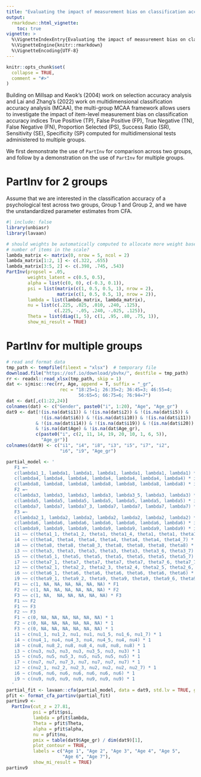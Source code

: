 ```yaml
---
title: "Evaluating the impact of measurement bias on classification accuracy across multiple groups"
output: 
  rmarkdown::html_vignette:
    toc: true
vignette: >
  %\VignetteIndexEntry{Evaluating the impact of measurement bias on classification accuracy across multiple groups}
  %\VignetteEngine{knitr::rmarkdown}
  %\VignetteEncoding{UTF-8}    
---
```


```r
knitr::opts_chunk$set(
  collapse = TRUE,
  comment = "#>"
)
```

Building on Millsap and Kwok's (2004) work on selection accuracy analysis and 
Lai and Zhang's (2022) work on multidimensional classification accuracy analysis
(MCAA), the multi-group MCAA framework allows users to investigate the impact of
item-level measurement bias on classification accuracy indices True Positive 
(TP), False Positive (FP), True Negative (TN), False Negative (FN), Proportion
Selected (PS), Success Ratio (SR), Sensitivity (SE), Specificity (SP) computed 
for multidimensional tests administered to multiple groups.

We first demonstrate the use of `PartInv` for comparison across two groups, and 
follow by a demonstration on the use of `PartInv` for multiple groups.

# PartInv for 2 groups

Assume that we are interested in the classification accuracy of a psychological
test across two groups, Group 1 and Group 2, and we have the unstandardized
parameter estimates from CFA. 



```r
#| include: false
library(unbiasr)
library(lavaan)
```

```r
# should weights be automatically computed to allocate more weight based on the 
# number of items in the scale?
lambda_matrix <- matrix(0, nrow = 5, ncol = 2)
lambda_matrix[1:2, 1] <- c(.322, .655)
lambda_matrix[3:5, 2] <- c(.398, .745, .543)
PartInv(propsel = .05,
        weights_latent = c(0.5, 0.5),
        alpha = list(c(0, 0), c(-0.3, 0.1)),
        psi = list(matrix(c(1, 0.5, 0.5, 1), nrow = 2),
                   matrix(c(1, 0.5, 0.5, 1), nrow = 2)),
        lambda = list(lambda_matrix, lambda_matrix),
        nu = list(c(.225, .025, .010, .240, .125), 
                  c(.225, -.05, .240, -.025, .125)),
        Theta = list(diag(1, 5), c(1, .95, .80, .75, 1)),
        show_mi_result = TRUE)
```



# PartInv for multiple groups

```r
# read and format data
tmp_path <- tempfile(fileext = "xlsx")  # temporary file
download.file("https://osf.io/download/ybvhx/", destfile = tmp_path)
rr <- readxl::read_xlsx(tmp_path, skip = 1)
dat <- sjmisc::rec(rr, Age, append = T, suffix = "_gr",
                    rec = "18:25=1; 26:35=2; 36:45=3; 46:55=4; 
                           56:65=5; 66:75=6; 76:94=7")
dat <- dat[,c(1:22,24)]
colnames(dat) <- c("Gender", paste0("i", 1:20), "Age", "Age_gr")
dat9 <- dat[!(is.na(dat$i1)) & !(is.na(dat$i2)) & !(is.na(dat$i5)) & 
             !(is.na(dat$i6)) & !(is.na(dat$i10)) & !(is.na(dat$i11))
           & !(is.na(dat$i14)) & !(is.na(dat$i19)) & !(is.na(dat$i20)) 
           & !is.na(dat$Age) & !is.na(dat$Age_gr), 
           c(paste0("i", c(2, 11, 14, 19, 20, 10, 1, 6, 5)), 
             "Age_gr")]
colnames(dat9) <- c("i1", "i4", "i8", "i3", "i5", "i7", "i2",
                    "i6", "i9", "Age_gr")
```


```r
partial_model <- '
   F1 =~ 
   c(lambda1_1, lambda1, lambda1, lambda1, lambda1, lambda1, lambda1) * i1 + 
   c(lambda4, lambda4, lambda4, lambda4, lambda4, lambda4, lambda4) * i4 + 
   c(lambda8, lambda8, lambda8, lambda8, lambda8, lambda8, lambda8) * i8
   F2 =~ 
   c(lambda3, lambda3, lambda3, lambda3, lambda3_5, lambda3, lambda3) * i3 + 
   c(lambda5, lambda5, lambda5, lambda5, lambda5, lambda5, lambda5) * i5 +
   c(lambda7, lambda7, lambda7_3, lambda7, lambda7, lambda7, lambda7) * i7
   F3 =~
   c(lambda2_1, lambda2, lambda2, lambda2, lambda2, lambda2, lambda2) * i2 + 
   c(lambda6, lambda6, lambda6, lambda6, lambda6, lambda6, lambda6) * i6 + 
   c(lambda9, lambda9, lambda9, lambda9, lambda9, lambda9, lambda9) * i9
   i1 ~~ c(theta1_1, theta1_2, theta1, theta1_4, theta1, theta1, theta1) * i1
   i4 ~~ c(theta4, theta4, theta4, theta4, theta4, theta4, theta4_7) * i4
   i8 ~~ c(theta8, theta8, theta8_3, theta8, theta8, theta8, theta8) * i8
   i3 ~~ c(theta3, theta3, theta3, theta3, theta3, theta3_6, theta3_7) * i3
   i5 ~~ c(theta5_1, theta5, theta5, theta5, theta5, theta5, theta5_7) * i5
   i7 ~~ c(theta7_1, theta7, theta7, theta7, theta7, theta7_6, theta7_7) * i7
   i2 ~~ c(theta2_1, theta2_2, theta2_3, theta2_4, theta2_5, theta2_6, theta2_7) * i2
   i6 ~~ c(theta6_1, theta6, theta6, theta6, theta6, theta6, theta6) * i6
   i9 ~~ c(theta9_1, theta9_2, theta9, theta9, theta9, theta9_6, theta9) * i9
   F1 ~~ c(1, NA, NA, NA, NA, NA, NA) * F1
   F2 ~~ c(1, NA, NA, NA, NA, NA, NA) * F2
   F3 ~~ c(1, NA,  NA, NA, NA, NA, NA) * F3
   F1 ~~ F2 
   F1 ~~ F3
   F2 ~~ F3
   F1 ~ c(0, NA, NA, NA, NA, NA, NA) * 1
   F2 ~ c(0, NA, NA, NA, NA, NA, NA) * 1
   F3 ~ c(0, NA, NA, NA, NA, NA, NA) * 1
   i1 ~ c(nu1_1, nu1_2, nu1, nu1, nu1_5, nu1_6, nu1_7) * 1
   i4 ~ c(nu4_1, nu4, nu4_3, nu4, nu4_5, nu4, nu4) * 1
   i8 ~ c(nu8, nu8_2, nu8, nu8_4, nu8, nu8, nu8) * 1
   i3 ~ c(nu3, nu3, nu3, nu3, nu3_5, nu3, nu3) * 1
   i5 ~ c(nu5, nu5, nu5_3, nu5, nu5, nu5, nu5) * 1
   i7 ~ c(nu7, nu7, nu7_3, nu7, nu7, nu7, nu7) * 1
   i2 ~ c(nu2_1, nu2_2, nu2_3, nu2, nu2, nu2, nu2_7) * 1
   i6 ~ c(nu6, nu6, nu6, nu6, nu6, nu6, nu6) * 1
   i9 ~ c(nu9, nu9, nu9, nu9, nu9, nu9, nu9) * 1
  '
partial_fit <- lavaan::cfa(partial_model, data = dat9, std.lv = TRUE, group = "Age_gr")
pfit <- format_cfa_partinv(partial_fit)
partinv9 <-
  PartInv(cut_z = 27.81,
          psi = pfit$psi,
          lambda = pfit$lambda,
          Theta = pfit$Theta,
          alpha = pfit$alpha,
          nu = pfit$nu,
          pmix = table(dat9$Age_gr) / dim(dat9)[1],
          plot_contour = TRUE,
          labels = c("Age 1", "Age 2", "Age 3", "Age 4", "Age 5",
                     "Age 6", "Age 7"),
          show_mi_result = TRUE) 
partinv9
```





